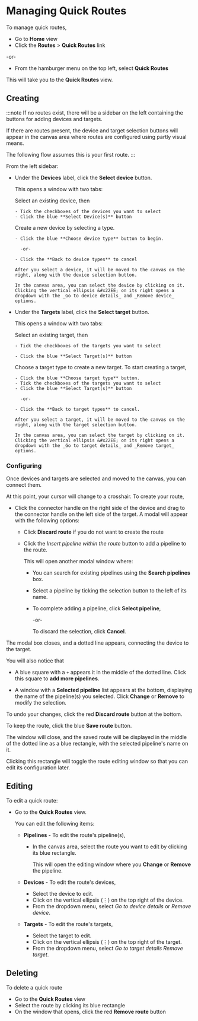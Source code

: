 # Managing Quick Routes

To manage quick routes, 

- Go to **Home** view
- Click the **Routes**&nbsp;>&nbsp;**Quick Routes** link

-or-

- From the hamburger menu on the top left, select **Quick Routes**

This will take you to the **Quick Routes** view.

## Creating

:::note
If no routes exist, there will be a sidebar on the left containing the buttons for adding devices and targets.

If there are routes present, the device and target selection buttons will appear in the canvas area where routes are configured using partly visual means.

The following flow assumes this is your first route.
:::

From the left sidebar:

- Under the **Devices** label, click the **Select device** button.

  This opens a window with two tabs:

  <Tabs>
    <TabItem value="select-device" label="Select Device" default>
      Select an existing device, then

      - Tick the checkboxes of the devices you want to select
      - Click the blue **Select Device(s)** button
    </TabItem>
    <TabItem value="choose-device-type" label="Choose Device Type">
      Create a new device by selecting a type.
    
      - Click the blue **Choose device type** button to begin.

        -or-

      - Click the **Back to device types** to cancel

      After you select a device, it will be moved to the canvas on the right, along with the device selection button.

      In the canvas area, you can select the device by clicking on it. Clicking the vertical ellipsis &#x22EE; on its right opens a dropdown with the _Go to device details_ and _Remove device_ options.
    </TabItem>
  </Tabs>

- Under the **Targets** label, click the **Select target** button.

  This opens a window with two tabs:

  <Tabs>
    <TabItem value="select-target" label="Select Target" default>
      Select an existing target, then

      - Tick the checkboxes of the targets you want to select
    
      - Click the blue **Select Target(s)** button
    </TabItem>
    <TabItem value="choose-target-type" label="Choose Target Type">
      Choose a target type to create a new target. To start creating a target,
    
      - Click the blue **Choose target type** button.
      - Tick the checkboxes of the targets you want to select
      - Click the blue **Select Target(s)** button
    
        -or-

      - Click the **Back to target types** to cancel.

      After you select a target, it will be moved to the canvas on the right, along with the target selection button.

      In the canvas area, you can select the target by clicking on it. Clicking the vertical ellipsis &#x22EE; on its right opens a dropdown with the _Go to target details_ and _Remove target_ options.
    </TabItem>
  </Tabs>

### Configuring

Once devices and targets are selected and moved to the canvas, you can connect them.

At this point, your cursor will change to a crosshair. To create your route,

- Click the connector handle on the right side of the device and drag to the connector handle on the left side of the target.
  A modal will appear with the following options:

  - Click **Discard route** if you do not want to create the route
  - Click the *Insert pipeline within the route* button to add a pipeline to the route.

    This will open another modal window where:

    - You can search for existing pipelines using the **Search pipelines** box.
    - Select a pipeline by ticking the selection button to the left of its name.

    - To complete adding a pipeline, click **Select pipeline**,

      -or-

      To discard the selection, click **Cancel**.

The modal box closes, and a dotted line appears, connecting the device to the target.

You will also notice that

- A blue square with a `+` appears it in the middle of the dotted line. Click this square to **add more pipelines**.

- A window with a **Selected pipeline** list appears at the bottom, displaying the name of the pipeline(s) you selected. Click **Change** or **Remove** to modify the selection.

To undo your changes, click the red **Discard route** button at the bottom.

To keep the route, click the blue **Save route** button.

The window will close, and the saved route will be displayed in the middle of the dotted line as a blue rectangle, with the selected pipeline's name on it.

Clicking this rectangle will toggle the route editing window so that you can edit its configuration later.

## Editing

To edit a quick route:

- Go to the **Quick Routes** view.

  You can edit the following items:

  - **Pipelines** - To edit the route's pipeline(s),

    - In the canvas area, select the route you want to edit by clicking its blue rectangle.

      This will open the editing window where you **Change** or **Remove** the pipeline.

  - **Devices** - To edit the route's devices,

    - Select the device to edit.
    - Click on the vertical ellipsis (&#x22EE;) on the top right of the device.
    - From the dropdown menu, select _Go to device details_ or _Remove device_.

  - **Targets** - To edit the route's targets,

    - Select the target to edit.
    - Click on the vertical ellipsis (&#x22EE;) on the top right of the target.
    - From the dropdown menu, select _Go to target details_ _Remove target_.

## Deleting

To delete a quick route

- Go to the **Quick Routes** view
- Select the route by clicking its blue rectangle
- On the window that opens, click the red **Remove route** button

<Include id="deleting-routes" />
